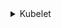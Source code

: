 

<details>
<summary>Kubelet</summary>

### Создание и настройка службы Kubelet:

Для начала создадим файл службы для Kubelet. Этот файл определяет, как и когда Kubelet должен запускаться на вашем узле.

```bash
cat <<EOF > /usr/lib/systemd/system/kubelet.service
[Unit]
Description=kubelet: The Kubernetes Node Agent
Documentation=https://kubernetes.io/docs/
Wants=network-online.target
After=containerd.service

[Service]
ExecStart=/usr/local/bin/kubelet
Restart=always
StartLimitInterval=0
RestartSec=10

[Install]
WantedBy=multi-user.target

EOF
```

#### Конфигурация службы Kubelet:

Создадим дополнительную конфигурацию для службы Kubelet, которая будет содержать параметры запуска.

```bash
mkdir -p /usr/lib/systemd/system/kubelet.service.d

cat <<EOF > /usr/lib/systemd/system/kubelet.service.d/10-cloud.conf
[Service]
EnvironmentFile=-${BASE_KUBELET_PATH}/kubeadm-flags.env
EnvironmentFile=-${BASE_KUBELET_PATH}/cloud-flags.env

ExecStart=
ExecStart=/usr/local/bin/kubelet \
\$KUBELET_BASIC_ARGS \
\$KUBELET_NETWORKS_ARGS \
\$KUBELET_CONFIGS_ARGS \
\$KUBELET_KUBEADM_ARGS \
\$KUBELET_KUBECONFIG_ARGS
EOF

```

#### Переменные окружения Kubelet:

Создадим файл с переменными окружения, которые будут использоваться Kubelet при запуске.

```bash
mkdir -p  ${BASE_KUBELET_PATH}/

cat <<EOF > ${BASE_KUBELET_PATH}/kubeadm-flags.env
KUBELET_KUBEADM_ARGS="
--container-runtime-endpoint=unix://${CRI_ENDPOINT} \
--pod-infra-container-image=${BASE_DOCKER_REGISTRY}/${PAUSED_IMAGE}
"
EOF
```

```bash
mkdir -p  ${BASE_KUBELET_PATH}/

cat <<EOF > ${BASE_KUBELET_PATH}/cloud-flags.env
KUBELET_KUBECONFIG_ARGS="
--bootstrap-kubeconfig=${BASE_K8S_PATH}/bootstrap-kubelet.conf \
--kubeconfig=${BASE_K8S_PATH}/kubelet.conf
"
KUBELET_CONFIGS_ARGS="
--config=${BASE_KUBELET_PATH}/config-custom.yaml
"
KUBELET_NETWORKS_ARGS="
--healthz-port=${KUBELET_HEALTHZ_PORT} \
--port="${KUBELET_SERVER_PORT}"
"
EOF
```

#### Конфигурация Kubelet:

Создадим файл конфигурации для Kubelet, который будет содержать основные параметры его работы.


```bash
cat <<EOF > ${BASE_KUBELET_PATH}/config-custom.yaml
apiVersion: kubelet.config.k8s.io/v1beta1
authentication:
  anonymous:
      enabled: false
  webhook:
      cacheTTL: 0s
      enabled: true
  x509:
    clientCAFile: ${KUBERNETES_CA_CRT_PATH}

authorization:
    mode: Webhook
    webhook:
      cacheAuthorizedTTL: 0s
      cacheUnauthorizedTTL: 0s
cgroupDriver: systemd
clusterDNS:
- ${SERVICE_DNS}
clusterDomain: ${BASE_CLUSTER_DOMAIN}
tlsCertFile: "${KUBELET_CURRENT_SERVER_CRT_PATH}"
tlsPrivateKeyFile: "${KUBELET_CURRENT_SERVER_CRT_PATH}"
containerLogMaxSize: "50Mi"
cpuManagerReconcilePeriod: 0s
evictionPressureTransitionPeriod: 5s
fileCheckFrequency: 0s
healthzBindAddress: 127.0.0.1
httpCheckFrequency: 0s
imageGCHighThresholdPercent: 55
imageGCLowThresholdPercent: 50
imageMinimumGCAge: 0s
kind: KubeletConfiguration
logging:
  flushFrequency: 0
  options:
    json: 
        infoBufferSize: "0"
  verbosity: 0
kubeAPIQPS: 50
kubeAPIBurst: 100
maxPods: 250
memorySwap: {}
nodeStatusReportFrequency: 1s
nodeStatusUpdateFrequency: 1s
podPidsLimit: 4096
registerNode: true
resolvConf: /run/systemd/resolve/resolv.conf
rotateCertificates: true
runtimeRequestTimeout: 0s
serializeImagePulls: false
serverTLSBootstrap: true
shutdownGracePeriod: 15s
shutdownGracePeriodCriticalPods: 5s
staticPodPath: ${BASE_K8S_PATH}/manifests
streamingConnectionIdleTimeout: 0s
syncFrequency: 0s
tlsMinVersion: "VersionTLS12"
volumeStatsAggPeriod: 0s

featureGates:
  RotateKubeletServerCertificate: true
  APIPriorityAndFairness:         true

tlsCipherSuites:
  - "TLS_ECDHE_ECDSA_WITH_AES_128_GCM_SHA256"
  - "TLS_ECDHE_RSA_WITH_AES_128_GCM_SHA256"
  - "TLS_ECDHE_ECDSA_WITH_AES_256_GCM_SHA384"
  - "TLS_ECDHE_RSA_WITH_AES_256_GCM_SHA384"
  - "TLS_ECDHE_ECDSA_WITH_CHACHA20_POLY1305_SHA256"
  - "TLS_ECDHE_RSA_WITH_CHACHA20_POLY1305_SHA256"

EOF
```


#### Старт сервиса
```bash
systemctl start kubelet
systemctl enable kubelet
```

</details>
